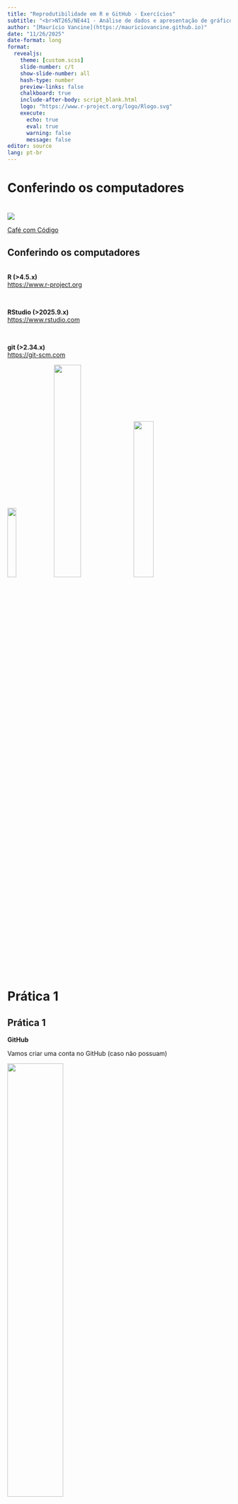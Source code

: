 ```yaml
---
title: "Reprodutibilidade em R e GitHub - Exercícios"
subtitle: "<br>NT265/NE441 - Análise de dados e apresentação de gráficos usando a linguagem R"
author: "[Maurício Vancine](https://mauriciovancine.github.io)"
date: "11/26/2025"
date-format: long
format: 
  revealjs:
    theme: [custom.scss]
    slide-number: c/t
    show-slide-number: all
    hash-type: number
    preview-links: false
    chalkboard: true
    include-after-body: script_blank.html
    logo: "https://www.r-project.org/logo/Rlogo.svg"
    execute:
      echo: true
      eval: true
      warning: false
      message: false
editor: source
lang: pt-br
---
```



# Conferindo os computadores

# 
![](img/general_hard_soft.png){fig-align='center'}

:::footer
[Café com Código](https://www.instagram.com/cafecomcodigo/?hl=pt)
:::

## Conferindo os computadores

<br>
**R (>4.5.x)**  
[https://www.r-project.org](https://www.r-project.org/)

<br>

**RStudio (>2025.9.x)**  
[https://www.rstudio.com](https://www.rstudio.com/)

<br>

**git (>2.34.x)**  
[https://git-scm.com](https://git-scm.com/)

![](img/r_logo.svg){.absolute width=20% right=150 top=100}
![](img/rstudio_logo.svg){.absolute width=35% right=50 top=300}
![](img/git_logo.png){.absolute width=30% right=100 top=470}

# Prática 1

## Prática 1

**GitHub**

Vamos criar uma conta no GitHub (caso não possuam)

![](img/github_logo.png){.absolute width=50% right=250 top=200}

:::footer
[GitHub](https://github.com)
:::

## Prática 1

**GitHub**

Salvem ou recuperem essas informações!

<br><br>

**username**: mauriciovancine  
**email**: mauricio.vancine@gmail.com  
**senha**: !@#$%¨&*+

![](img/gif_gandalf.gif){.absolute width=40% right=-100 top=300}

# Prática 2

## Criando um repositório

**Criar repositório**: `Perfil > Repositories > New`

![](img/github_criar_repositorio01.png){fig-align='center'}

## Criando um repositório

**Criar um repositório**

1. Nome do repositório
1. Descrição (opcional)
1. Público ou privado
1. Add um README.md
1. Add .gitignore
1. Licença
1. Criar repositório

![](img/github_criar_repositorio02.png){.absolute width=60% right=-30 top=120}

## Prática 2

**Criem um repositório de exemplo**

<br>

1. Criem um repositório chamado `teste`
1. Criem um arquivo `README.md` nesse repositório
1. Preencham com algum detalhe do curso neste `README.md`

# Prática 3

## Prática 3

**Criem uma página inicial para o perfil do GitHub**

![](https://www.alura.com.br/artigos/assets/como-criar-um-readme-para-seu-perfil-github/imagem1.gif)

::: footer
[Como criar um README para o seu perfil do GitHub](https://www.alura.com.br/artigos/como-criar-um-readme-para-seu-perfil-github?srsltid=AfmBOopGVNPqjqVMXQ42hTQpH0exadVwz6U8jsiiNDAyehD0k--sct7e)
:::

## Prática 3

**Criem uma página inicial para o perfil do GitHub**

<br>

1. Criem um repositório com o nome de usuário de vocês (e.g. `mauriciovancine`)
1. Criem um arquivo `README.md` nesse repositório
1. Preencham com algum conteúdo em Markdown
1. Comitem e voltem para a página de perfil

::: footer
[Como criar um README para o seu perfil do GitHub](https://www.alura.com.br/artigos/como-criar-um-readme-para-seu-perfil-github?srsltid=AfmBOopGVNPqjqVMXQ42hTQpH0exadVwz6U8jsiiNDAyehD0k--sct7e)
:::

# Prática 4

## Prática 4

**RStudio**

![](img/rstudio.png){fig-align='center'}

## Prática 4

**RStudio**

::: {style="font-size: 80%;"}
- `Tools > Global Options > Git/SVN`
:::

![](img/rstudio_git_config01.png){.absolute width=80% right=0 top=200}

## Prática 4

**RStudio**

::: {style="font-size: 80%;"}
- Marque **Enable version control interface...**
- **Git executable**:
:::

::: {style="font-size: 65%;"}
- Windows: `C:/Program Files/Git/bin/git.exe`
- Ubuntu: `/usr/bin/git`
- Mac: `/usr/bin/git`
:::

![](img/rstudio_git_config02.png){.absolute width=50% right=-100 top=180}

## Prática 4

**RStudio**

Chave SSH

::: {style="font-size: 80%;"}
1. Create SSH key (ED25519) (talvez RSA?)
1. View public key
1. Copiar: Ctrl + C
:::

![](img/rstudio_git_config03.jpg){.absolute width=50% right=-100 top=180}
![](img/github_brave.jpg){.absolute width=45% right=500 top=400}
![](img/general_key.png){.absolute width=13% right=800 top=500}

## Prática 4

**GitHub**

::: {style="font-size: 80%;"}
- **Add chave SSH**: `Perfil > Settings > SSH and GPG keys > New SSH key`
:::

![](img/github_ssh_key.png){fig-align='center'}

::: footer
[Add ao GitHub](https://docs.github.com/en/authentication/connecting-to-github-with-ssh/adding-a-new-ssh-key-to-your-github-account)
:::

## Prática 4

**GitHub**

::: {style="font-size: 80%;"}
- Title: um nome qualquer (eu add por nome de PC ou notebook)
- Key: colar (`ctrl + v`)
- Add SSH key
:::

![](img/github_ssh_key_add.png){.absolute width=85% right=-200 top=230}

::: footer
[Add ao GitHub](https://docs.github.com/en/authentication/connecting-to-github-with-ssh/adding-a-new-ssh-key-to-your-github-account)
:::

## Prática 4

**git**

::: {style="font-size: 80%;"}
- `git config`: definir as configurações de usuário do git
- Terminal (colar com `ctrl + shift + v`)
:::

```r
$ git config --list
$ git config --global user.name "meu nome"
$ git config --global user.email "email@dominio.com"
$ git config --list
```

![](img/git_config.png){fig-align='center'}

# Controle de versão na prática

## Controle de versão na prática

**Duas formas de trabalhar com o git e GitHub**

::: {style="font-size: 80%;"}
1. Iniciando um projeto em nosso computador - localmente (git)
1. Iniciando por um repositório remoto - remotamente (GitHub)
:::

![](img/github_logo.png){.absolute width=15% right=800 top=300}
![](img/git_operation.png){.absolute width=52% right=250 top=260}
![](img/git_logo.png){.absolute width=20% right=70 top=570}

## Controle de versão na prática

![](img/git_github_workflow.png){fig-align='center'}
![](img/git_folder_project.png){.absolute width=5% right=220 top=630}

## Controle de versão na prática

![](img/git_fork_clone_flow.png){.absolute width=45% right=250 top=100}

## Controle de versão na prática

![](img/git_fork_clone_flow.png){.absolute width=45% right=250 top=100}
![](img/github_logo.png){.absolute width=30% right=700 top=150}
![](img/git_folder_project.png){.absolute width=15% right=780 top=520}
![](img/git_logo.png){.absolute width=25% right=-50 top=550}

# Prática 5

## Prática 5

**Diretório local**

1. Criem uma pasta chamada: `teste_local` 
1. Abram o RStudio
1. Selecionem o caminho desta pasta
1. Mudem o diretório para esta pasta (`setwd("teste_local")`)
1. Criem um arquivo dentro desta pasta `script.R`

## Prática 5

**Diretório local**

1. Abram o `Terminal` do RStudio

![](img/rstudio_terminal01.png){fig-align='center'}

## Prática 5

**Diretório local**

1. Abram o `Terminal` do RStudio

![](img/rstudio_terminal02.png){fig-align='center'}

## Prática 5

**Diretório local**

1. Abram o `Terminal` do RStudio
1. No `Terminal`, rodem: `cd 'caminho/diretorio'`
1. No `Terminal`, rodem: `git init`
1. No `Terminal`, rodem: `git add -Av`
1. No `Terminal`, rodem: `git commit -m 'add script.R'`
1. Deletem esse script, inclusive da lixeira
1. No `Terminal`, rodem: `git restore script.R`
1. Testemunhem o poder do git...

#
![](img/gif_cat_ohh.gif){fig-align='center'}

# Prática 6

## Prática 6

**Forkar um diretório remoto**

1. Forken o repositório `syllabus-text` da disciplina

![](img/github_fork_site.png){fig-align='center'}

::: footer
[https://github.com/course-intror/syllabus-text](https://github.com/course-intror/syllabus-text)
:::

# Prática 7

## Iniciando remotamente

**Clonar**: download de um **repositório remoto** (e.g. GitHub) para o seu **repositório local** (computador)

![](img/git_clone_example.png){.absolute width=80% right=130 top=200}

## Iniciando remotamente

Primeiro, vamos **criar uma pasta** chamada `github`

<br>

```r
".                               # raiz"
"    ├── home/                   # home"
"        ├── data/               # dados" 
"            ├── github/         # todos os repositorios"
```

![](img/diretorio.png){.absolute width=100% right=30 top=400}

## Prática 7

Usando o **Projeto do RStudio** para clonar pelo **SSH** (configurado anteriormente)

![](img/git_rstudio.png){.absolute width=50% right=200 top=210}

## Prática 7

Criar um **Projeto R** com controle de versão

`File > New Project > Version Control`

![](img/rstudio_git_create01.png){.absolute width=100% right=20 top=210}

## Prática 7

Escolher **clonar repositório** do GitHub

`Git`

![](img/rstudio_git_create02.png){.absolute width=100% right=20 top=210}

## Prática 7

Preencher com dados do repositório do **GitHub**

`Repository URL` 

![](img/rstudio_git_create03.png){.absolute width=100% right=20 top=210}

## Prática 7

Preencher:

::: {style="font-size: 80%;"}
- Repository URL: `git@github.com:mauriciovancine/teste.git`
- Project directory name: `preenchimento automático`
- Create project as subdirectory of: `/home/mude/data/github`
- Se uma janela aparecer, basta digitar "yes"
- Aguardar o download
:::

![](img/git_clone_rstudio.png){.absolute width=40% right=100 top=380}

# Versionamento

## Versionamento

![](img/git_add_commit.png){.absolute width=90% right=40 top=90}

![](img/github_logo.png){.absolute width=20% right=-180 top=160}
![](img/github_logo.png){.absolute width=20% right=970 top=160}
![](img/git_folder_project.png){.absolute width=15% right=990 top=500}
![](img/git_logo.png){.absolute width=20% right=-180 top=530}

## Versionamento

**Comandos git** para o fluxo de trabalho dos repositórios

![](img/git_workflow.png){.absolute width=100% right=50 top=150}
![](img/git_folder_project.png){.absolute width=15% right=1070 top=350}
![](img/github_logo.png){.absolute width=20% right=-180 top=350}
![](img/git_logo.png){.absolute width=20% right=570 top=610}

## Versionamento

**Fluxo do versionamento**

![](img/git_add_commit_flow.png){.absolute width=70% right=130 top=200}

::: footer
[pro Git (2014)](https://git-scm.com/book/pt-br/v2/Fundamentos-de-Git-Obtendo-um-Reposit%C3%B3rio-Git)
:::

## Versionamento

**Simplificado**

![](img/git_projet.png){fig-align='center'}

# Prática 8

## Interface Gráfica do RStudio

**Git Panel**

- RStudio tem um **cliente Git** na aba "Git"
- Esse painel aparece em **projetos** que estejam **versionados com git**

![](img/rstudio_git_pane01.png){fig-align='center'}

## Interface Gráfica do RStudio

**Git pane - Staged**

![](img/rstudio_git_pane06.png){fig-align='center'}

## Interface Gráfica do RStudio

**Git pane - Staged e File status**

<br>

![](img/rstudio_git_status.png){fig-align='center'}
![](img/rstudio_git_pane06.png){fig-align='center'}

## Interface Gráfica do RStudio

**Git Panel - Diff - Changes: Revisar mudanças**

![](img/rstudio_git_pane04.png){fig-align='center'}

## Interface Gráfica do RStudio

**Git Panel - Diff - History: Histórico de mudanças**

![](img/rstudio_git_pane05.png){fig-align='center'}

## Interface Gráfica do RStudio

**Git pane - Commit**

![](img/rstudio_git_pane07.png){fig-align='center'}

## Interface Gráfica do RStudio

**Git pane - Commit**

![](img/rstudio_git_pane08.png){fig-align='center'}

## Interface Gráfica do RStudio

**Git pane - Push e Pull**

![](img/rstudio_git_pane09.png){fig-align='center'}

# Ambiente virtual

## Prática 9

**renv**

<br>

:::: {.columns}
::: {.column width=60%}
```r
# Inicializar ambiente renv
renv::init()

# Verificar o estado atual dos pacotes
renv::status()

# Instalar pacotes usando o renv
renv::install("tidyverse")

# Registrar estado atual dos pacotes
renv::snapshot()

# Restaurar ambiente em outra máquina
renv::restore()
```
:::
::: {.column width=40%}
<center>
<img src="img/package_renv.svg" style="width:100%"/>
</center>
:::
::::

::: footer
[Reproducible Research in Computational Ecology](https://rdatatoolbox.github.io/)
:::

# Documentação no R

## Prática 10

**Arquivo `Quarto` (.qmd) - Anatomia**

::: columns
::: {.column width="40%"}
<br><br><br>
<img src="img/quarto-anatomia.png" style="width:100%"/>
:::

::: {.column width="60%"}
::: {style="font-size: 70%;"}
<br><br>

- YAML (*Yet Another Markup Language*): cabeçalho (início do `.qmd`) onde são inseridas as configurações do documento (formatação, data, título, autor etc.), delimitado por `---` e `---`
- Texto: usa markdown como sua sintaxe de documento principal
- Códigos (*chunks*): blocos de códigos onde se insere códigos em R, Python, Julia e outros, delimitado por ` ```{r} ` e ` ``` `
:::
:::
:::

::: footer
[E aí, vamos falar de Quarto?](https://rladies-sp.org/posts/2023-02-tutorial-quarto/#o-primeiro-passo)
:::

## Quarto

**Arquivo `Quarto` (.qmd) - Anatomia**

::: columns
::: {.column width="40%"}
<br><br><br>
<img src="img/quarto-anatomia.png" style="width:100%"/>
:::

::: {.column width="60%"}
::: {style="font-size: 60%;"}
```r
#| eval: false
#| echo: true
#| code-line-numbers: "|1-6|8-15|17-29|"

---
title: "Hello, Penguins"
format: html
execute:
  echo: false
---

## Meet the penguins

The __penguins__ data contains size measurements for 
penguins from three islands in the Palmer Archipelago, 
Antarctica.

The _three_ species of penguins have quite distinct 
distributions of physical dimensions (@fig-penguins).

# ```{r}
#| label: fig-penguins
#| fig-cap: "Dimensions of penguins across three species."
#| warning: false
library(tidyverse, quietly = TRUE)
library(palmerpenguins)
penguins |>
  ggplot(aes(x = flipper_length_mm, y = bill_length_mm)) +
  geom_point(aes(color = species)) +
  scale_color_manual(
    values = c("darkorange", "purple", "cyan4")) +
  theme_minimal()
# ```
```

:::
:::
:::

::: footer
[Reproducible Research in Computational Ecology](https://rdatatoolbox.github.io/), [E aí, vamos falar de Quarto?](https://rladies-sp.org/posts/2023-02-tutorial-quarto/#o-primeiro-passo)
:::

## Quarto

**Arquivo `Quarto` (.qmd) - Anatomia**

<br>

::::: columns
::: {.column .center width="55%"}
::: {style="font-size: 55%;"}
```r
#| eval: false
#| echo: true

---
title: "Hello, Penguins"
format: html
execute:
  echo: false
---

## Meet the penguins

The __penguins__ data contains size measurements for 
penguins from three islands in the Palmer Archipelago, 
Antarctica.

The _three_ species of penguins have quite distinct 
distributions of physical dimensions (@fig-penguins).

#| label: fig-penguins
#| fig-cap: "Dimensions of penguins across three species."
#| warning: false
library(tidyverse, quietly = TRUE)
library(palmerpenguins)
penguins |>
  ggplot(aes(x = flipper_length_mm, y = bill_length_mm)) +
  geom_point(aes(color = species)) +
  scale_color_manual(
    values = c("darkorange", "purple", "cyan4")) +
  theme_minimal()

```
:::
:::

::: {.column .center width="45%"}
![](img/penguins_render.png)
:::
:::::

::: footer
[Reproducible Research in Computational Ecology](https://rdatatoolbox.github.io/)
:::

## Muito obrigado!

::: columns
::: {.column width="50%"}
**Agradecimentos**:

- [Beatriz Milz](https://beatrizmilz.com/)

![](img/fapesp.png){.absolute width=40% right=650 top=350}
:::

::: {.column width="50%"}
**Contato**:

[mauricio.vancine@gmail.com]()
[mauriciovancine.github.io](https://mauriciovancine.github.io)

![](img/gif_frogs.gif){.absolute width=40% right=90 top=260}
:::
:::

:::footer
Slides por [Maurício Vancine](https://mauriciovancine.github.io), feitos com [Quarto](https://quarto.org/). Código disponível no [GitHub](https://github.com/mauriciovancine/workshop-git-github-rstudio).
:::